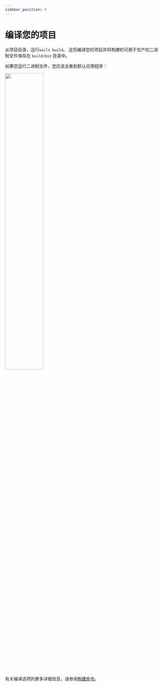 ```yaml
---
sidebar_position: 6
---
```


# 编译您的项目

从项目目录，运行`wails build`。 这将编译您的项目并将构建的可用于生产的二进制文件保存在 `build/bin` 目录中。

如果您运行二进制文件，您应该会看到默认应用程序：

<div class="text--center">
    <img src="/img/defaultproject.png" width="50%" style={{"box-shadow": "rgb(255 255 >
</div>

<br/>


有关编译选项的更多详细信息，请参阅[构建命令](../reference/cli#构建)。

